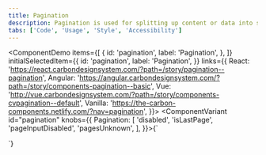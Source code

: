 ```yaml
---
title: Pagination
description: Pagination is used for splitting up content or data into several pages, with a control for navigating to the next or previous page.
tabs: ['Code', 'Usage', 'Style', 'Accessibility']
---
```


<ComponentDemo
  items={[
    {
      id: 'pagination',
      label: 'Pagination',
    },
  ]}
  initialSelectedItem={{
    id: 'pagination',
    label: 'Pagination',
  }}
  links={{
    React:
      'https://react.carbondesignsystem.com/?path=/story/pagination--pagination',
    Angular:
      'https://angular.carbondesignsystem.com/?path=/story/components-pagination--basic',
    Vue:
      'http://vue.carbondesignsystem.com/?path=/story/components-cvpagination--default',
    Vanilla: 'https://the-carbon-components.netlify.com/?nav=pagination',
  }}>
  <ComponentVariant
    id="pagination"
    knobs={{
      Pagination: [
        'disabled',
        'isLastPage',
        'pageInputDisabled',
        'pagesUnknown',
      ],
    }}>{`
  <div style={{width: '800px'}}>
    <Pagination
      backwardText="Previous page"
      forwardText="Next page"
      itemsPerPageText="Items per page:"
      page={1}
      pageNumberText="Page Number"
      pageSize={10}
      pageSizes={[
        10,
        20,
        30,
        40,
        50
      ]}
      totalItems={103}
    />
  </div>
  `}</ComponentVariant>
</ComponentDemo>
